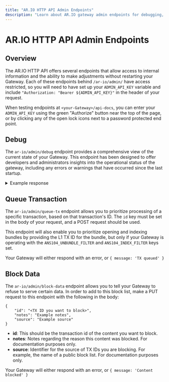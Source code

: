 ```yaml
---
title: "AR.IO HTTP API Admin Endpoints"
description: "Learn about AR.IO gateway admin endpoints for debugging, queuing transactions, and content moderation"
---
```


# AR.IO HTTP API Admin Endpoints

## Overview

The AR.IO HTTP API offers several endpoints that allow access to internal information and the ability to make adjustments without restarting your Gateway. Each of these endpoints behind `/ar-io/admin/` have access restricted, so you will need to have set up your `ADMIN_API_KEY` variable and include `"Authorization: "Bearer ${ADMIN_API_KEY}"` in the header of your request.

When testing endpoints at `<your-Gateway>/api-docs`, you can enter your `ADMIN_API_KEY` using the green "Authorize" button near the top of the page, or by clicking any of the open lock icons next to a password protected end point.

## Debug

The `ar-io/admin/debug` endpoint provides a comprehensive view of the current state of your Gateway. This endpoint has been designed to offer developers and administrators insights into the operational status of the gateway, including any errors or warnings that have occurred since the last startup.

<details>
<summary>Example response</summary>

```
{
  db: {
    counts: {
      wallets: 137,
      tagNames: 61,
      tagValues: 892,
      stableTxs: 0,
      stableBlocks: 0,
      stableBlockTxs: 0,
      missingStableBlocks: 0,
      missingStableTxs: 0,
      missingTxs: 0,
      newBlocks: 32,
      newTxs: 4436,
      bundleCount: 159,
      bundleDataItems: 0,
      matcheDataItems: 0,
      dataItems: 0,
      nestedDataItems: null
    },
    heights: { minStable: -1, maxStable: -1, minNew: 1000000, maxNew: 1000031 },
    timestamps: {
      now: 1692230403,
      maxBundleQueuedAt: -1,
      maxBundleSkippedAt: 1692230390,
      maxBundleUnbundledAt: -1,
      maxBundleFullyIndexedAt: -1,
      maxNewDataItemIndexedAt: -1,
      maxStableDataItemIndexedAt: -1
    },
    errors: [],
    warnings: []
  }
}
```
</details>

## Queue Transaction

The `ar-io/admin/queue-tx` endpoint allows you to prioritize processing of a specific transaction, based on that transaction's ID. The `id` key must be set in the body of your request, and a POST request should be used.

This endpoint will also enable you to prioritize opening and indexing bundles by providing the L1 TX ID for the bundle, but only if your Gateway is operating with the `ANS104_UNBUNDLE_FILTER` and `ANS104_INDEX_FILTER` keys set. 

Your Gateway will either respond with an error, or `{ message: 'TX queued' }`

## Block Data

The `ar-io/admin/block-data` endpoint allows you to tell your Gateway to refuse to serve certain data. In order to add to this block list, make a PUT request to this endpoint with the following in the body:

```
{
    "id": "<TX ID you want to block>",
    "notes": "Example notes",
    "source": "Example source"
}
```

- **id**: This should be the transaction id of the content you want to block.
- **notes**: Notes regarding the reason this content was blocked. For documentation purposes only.
- **source**: Identifier for the source of TX IDs you are blocking. For example, the name of a public block list. For documentation purposes only.

Your Gateway will either respond with an error, or `{ message: 'Content blocked' }`
